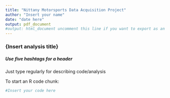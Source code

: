 ```yaml
---
title: "Nittany Motorsports Data Acquisition Project"
author: "Insert your name"
date: "date here"
output: pdf_document
#output: html_document uncomment this line if you want to export as an html instead
---
```


### {Insert analysis title}

##### Use five hashtags for a header

Just type regularly for describing code/analysis

To start an R code chunk:

```r

#Insert your code here

```

